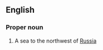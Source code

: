 ==English==

===Proper noun===
{{en-proper noun|sg=[[White]] [[Sea]]}}

# A sea to the northwest of [[Russia]]